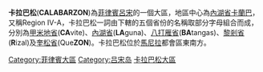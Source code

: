 {{Infobox Philippine region
|name              = 卡拉巴松
|other_name        = Region IV-A<br>CALABARZON
|map_file          = Ph_locator_region_4a.png
|image_seal        =
|island_group      = [[呂宋|呂宋]]
|center            = [[內湖省|內湖省]][[卡兰巴|卡兰巴]]
|area_km2          = 16558
|population_as_of  = 2015
|population        = 14,414,774
|provinces         = 5
|cities            = 14
|municipalities    = 129
|barangays         = 4,011
|districts         = 19
|languages         = [[他加祿語|他加祿語]]、[[英語|英語]]
}}
'''卡拉巴松'''('''CALABARZON''')為[[菲律賓|菲律賓]][[呂宋|呂宋]]的一個大區，地區中心為[[內湖省|內湖省]][[卡蘭巴|卡蘭巴]]，又稱Region IV-A，卡拉巴松一詞由下轄的五個省份的名稱取部分字母組合而成，分別為[[甲米地省|甲米地省]]('''CA'''vite)、[[內湖省|內湖省]]('''LA'''guna)、[[八打雁省|八打雁省]]('''BA'''tangas)、[[黎剎省|黎剎省]]('''R'''izal)及[[奎松省|奎松省]](Que'''ZON''')。卡拉巴松位於[[馬尼拉|馬尼拉]]都會區東南方。

{{菲律賓行政區劃|nocat}}
[[Category:菲律賓大區|Category:菲律賓大區]]
[[Category:吕宋岛|Category:吕宋岛]]
[[Category:卡拉巴松大區|]]